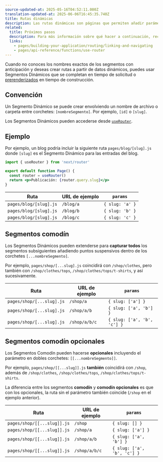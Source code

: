 ```yaml
---
source-updated-at: 2025-05-16T04:52:11.000Z
translation-updated-at: 2025-06-06T16:45:35.740Z
title: Rutas dinámicas
description: Las rutas dinámicas son páginas que permiten añadir parámetros personalizados a tus URLs. Comienza a crear rutas dinámicas y aprende más aquí.
related:
  title: Próximos pasos
  description: Para más información sobre qué hacer a continuación, recomendamos las siguientes secciones
  links:
    - pages/building-your-application/routing/linking-and-navigating
    - pages/api-reference/functions/use-router
---
```


Cuando no conoces los nombres exactos de los segmentos con anticipación y deseas crear rutas a partir de datos dinámicos, puedes usar Segmentos Dinámicos que se completan en tiempo de solicitud o [prerenderizados](/docs/pages/building-your-application/data-fetching/get-static-paths) en tiempo de construcción.

## Convención

Un Segmento Dinámico se puede crear envolviendo un nombre de archivo o carpeta entre corchetes: `[nombreSegmento]`. Por ejemplo, `[id]` o `[slug]`.

Los Segmentos Dinámicos pueden accederse desde [`useRouter`](/docs/pages/api-reference/functions/use-router).

## Ejemplo

Por ejemplo, un blog podría incluir la siguiente ruta `pages/blog/[slug].js` donde `[slug]` es el Segmento Dinámico para las entradas del blog.

```jsx
import { useRouter } from 'next/router'

export default function Page() {
  const router = useRouter()
  return <p>Publicación: {router.query.slug}</p>
}
```

| Ruta                   | URL de ejemplo | `params`        |
| ---------------------- | -------------- | --------------- |
| `pages/blog/[slug].js` | `/blog/a`      | `{ slug: 'a' }` |
| `pages/blog/[slug].js` | `/blog/b`      | `{ slug: 'b' }` |
| `pages/blog/[slug].js` | `/blog/c`      | `{ slug: 'c' }` |

## Segmentos comodín

Los Segmentos Dinámicos pueden extenderse para **capturar todos** los segmentos subsiguientes añadiendo puntos suspensivos dentro de los corchetes `[...nombreSegmento]`.

Por ejemplo, `pages/shop/[...slug].js` coincidirá con `/shop/clothes`, pero también con `/shop/clothes/tops`, `/shop/clothes/tops/t-shirts`, y así sucesivamente.

| Ruta                      | URL de ejemplo | `params`                    |
| ------------------------- | -------------- | --------------------------- |
| `pages/shop/[...slug].js` | `/shop/a`      | `{ slug: ['a'] }`           |
| `pages/shop/[...slug].js` | `/shop/a/b`    | `{ slug: ['a', 'b'] }`      |
| `pages/shop/[...slug].js` | `/shop/a/b/c`  | `{ slug: ['a', 'b', 'c'] }` |

## Segmentos comodín opcionales

Los Segmentos Comodín pueden hacerse **opcionales** incluyendo el parámetro en dobles corchetes: `[[...nombreSegmento]]`.

Por ejemplo, `pages/shop/[[...slug]].js` **también** coincidirá con `/shop`, además de `/shop/clothes`, `/shop/clothes/tops`, `/shop/clothes/tops/t-shirts`.

La diferencia entre los segmentos **comodín** y **comodín opcionales** es que con los opcionales, la ruta sin el parámetro también coincide (`/shop` en el ejemplo anterior).

| Ruta                        | URL de ejemplo | `params`                    |
| --------------------------- | -------------- | --------------------------- |
| `pages/shop/[[...slug]].js` | `/shop`        | `{ slug: [] }`              |
| `pages/shop/[[...slug]].js` | `/shop/a`      | `{ slug: ['a'] }`           |
| `pages/shop/[[...slug]].js` | `/shop/a/b`    | `{ slug: ['a', 'b'] }`      |
| `pages/shop/[[...slug]].js` | `/shop/a/b/c`  | `{ slug: ['a', 'b', 'c'] }` |